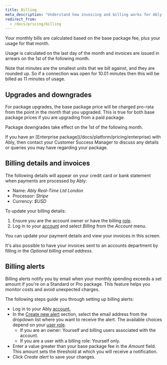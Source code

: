 ```yaml
---
title: Billing
meta_description: "Understand how invoicing and billing works for Ably packages."
redirect_from:
  - /docs/pricing/billing
---
```


Your monthly bills are calculated based on the base package fee, plus your usage for that month.

Usage is calculated on the last day of the month and invoices are issued in arrears on the 1st of the following month.

Note that minutes are the smallest units that we bill against, and they are rounded up. So if a connection was open for 10.01 minutes then this will be billed as 11 minutes of usage.

## Upgrades and downgrades <a id="package-changes"/>

For package upgrades, the base package price will be charged pro-rata from the point in the month that you upgraded. This is true for both base package prices if you are upgrading from a paid package.

Package downgrades take effect on the 1st of the following month.

<Aside data-type='note'>
If you have an [Enterprise package](/docs/platform/pricing/enterprise) with Ably, then contact your Customer Success Manager to discuss any details or queries you may have regarding your package.
</Aside>

## Billing details and invoices <a id="billing"/>

The following details will appear on your credit card or bank statement when payments are processed by Ably:

* Name: *Ably Real-Time Ltd London*
* Processor: *Stripe*
* Currency: *$USD*

To update your billing details:

1. Ensure you are the account owner or have the billing [role](/docs/platform/account/users).
2. Log in to your [account](https://ably.com/login) and select *Billing* from the *Account* menu.

You can update your payment details and view your invoices in this screen.

It's also possible to have your invoices sent to an accounts department by filling in the *Optional billing email address*.

## Billing alerts <a id="alerts"/>

Billing alerts notify you by email when your monthly spending exceeds a set amount if you're on a Standard or Pro package. This feature helps you monitor costs and avoid unexpected charges.

The following steps guide you through setting up billing alerts:

* Log in to your Ably [account.](https://ably.com/login)
* In the [Create new alert](https://ably.com/accounts/any/package#billing-alerts-section) section, select the email address from the dropdown list where you want to receive the alert. The available choices depend on your [user role](/docs/platform/account/users#roles).
  * If you are an owner: Yourself and billing users associated with the account.
  * If you are a user with a billing role: Yourself only.
* Enter a value greater than your base package fee in the *Amount* field. This amount sets the threshold at which you will receive a notification.
* Click *Create alert* to save your changes.
